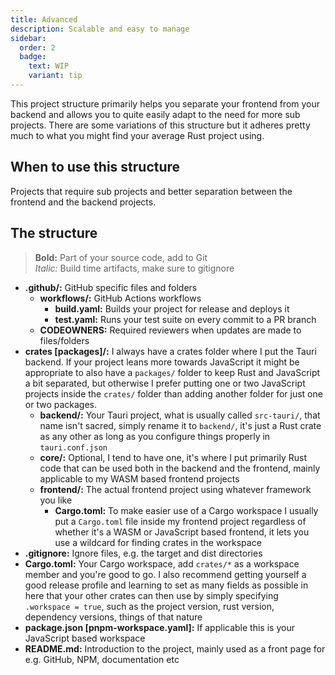 ```yaml
---
title: Advanced
description: Scalable and easy to manage
sidebar:
  order: 2
  badge:
    text: WIP
    variant: tip
---
```



<SimonSays title="Separating responsibilities and scaling">
This project structure primarily helps you separate your frontend from your backend and allows you to quite easily adapt to the need for more sub projects. There are some variations of this structure but it adheres pretty much to what you might find your average Rust project using.
</SimonSays>

## When to use this structure

Projects that require sub projects and better separation between the frontend and the backend projects.

## The structure

> **Bold:** Part of your source code, add to Git<br/>
> *Italic:* Build time artifacts, make sure to gitignore

- **.github/:** GitHub specific files and folders
  - **workflows/:** GitHub Actions workflows
    - **build.yaml:** Builds your project for release and deploys it
    - **test.yaml:** Runs your test suite on every commit to a PR branch
  - **CODEOWNERS:** Required reviewers when updates are made to files/folders
- **crates [packages]/:** I always have a crates folder where I put the Tauri backend. If your project leans more towards JavaScript it might be appropriate to also have a `packages/` folder to keep Rust and JavaScript a bit separated, but otherwise I prefer putting one or two JavaScript projects inside the `crates/` folder than adding another folder for just one or two packages.
  - **backend/:** Your Tauri project, what is usually called `src-tauri/`, that name isn't sacred, simply rename it to `backend/`, it's just a Rust crate as any other as long as you configure things properly in `tauri.conf.json`
  - **core/:** Optional, I tend to have one, it's where I put primarily Rust code that can be used both in the backend and the frontend, mainly applicable to my WASM based frontend projects
  - **frontend/:** The actual frontend project using whatever framework you like
    - **Cargo.toml:** To make easier use of a Cargo workspace I usually put a `Cargo.toml` file inside my frontend project regardless of whether it's a WASM or JavaScript based frontend, it lets you use a wildcard for finding crates in the workspace
- **.gitignore:** Ignore files, e.g. the target and dist directories
- **Cargo.toml:** Your Cargo workspace, add `crates/*` as a workspace member and you're good to go. I also recommend getting yourself a good release profile and learning to set as many fields as possible in here that your other crates can then use by simply specifying `.workspace = true`, such as the project version, rust version, dependency versions, things of that nature
- **package.json [pnpm-workspace.yaml]:** If applicable this is your JavaScript based workspace
- **README.md:** Introduction to the project, mainly used as a front page for e.g. GitHub, NPM, documentation etc
